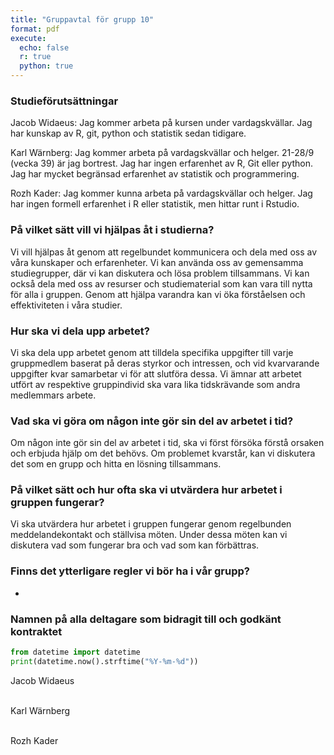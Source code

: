 ```yaml
---
title: "Gruppavtal för grupp 10"
format: pdf
execute:
  echo: false
  r: true
  python: true
---
```


### Studieförutsättningar

Jacob Widaeus: Jag kommer arbeta på kursen under vardagskvällar. Jag har kunskap av R, git, python och statistik sedan tidigare.
\

Karl Wärnberg: Jag kommer arbeta på vardagskvällar och helger. 21-28/9 (vecka 39) är jag bortrest. Jag har ingen erfarenhet av R, Git eller python. Jag har mycket begränsad erfarenhet av statistik och programmering.
\

Rozh Kader: Jag kommer kunna arbeta på vardagskvällar och helger. Jag har ingen formell erfarenhet i R eller statistik, men hittar runt i Rstudio. 

### På vilket sätt vill vi hjälpas åt i studierna?

Vi vill hjälpas åt genom att regelbundet kommunicera och dela med oss av våra kunskaper och erfarenheter. Vi kan använda oss av gemensamma studiegrupper, där vi kan diskutera och lösa problem tillsammans. Vi kan också dela med oss av resurser och studiematerial som kan vara till nytta för alla i gruppen. Genom att hjälpa varandra kan vi öka förståelsen och effektiviteten i våra studier.

### Hur ska vi dela upp arbetet?

Vi ska dela upp arbetet genom att tilldela specifika uppgifter till varje gruppmedlem baserat på deras styrkor och intressen, och vid kvarvarande uppgifter kvar samarbetar vi för att slutföra dessa. Vi ämnar att arbetet utfört av respektive gruppindivid ska vara lika tidskrävande som andra medlemmars arbete.

### Vad ska vi göra om någon inte gör sin del av arbetet i tid?

Om någon inte gör sin del av arbetet i tid, ska vi först försöka förstå orsaken och erbjuda hjälp om det behövs. Om problemet kvarstår, kan vi diskutera det som en grupp och hitta en lösning tillsammans.

### På vilket sätt och hur ofta ska vi utvärdera hur arbetet i gruppen fungerar?

Vi ska utvärdera hur arbetet i gruppen fungerar genom regelbunden meddelandekontakt och ställvisa möten. Under dessa möten kan vi diskutera vad som fungerar bra och vad som kan förbättras.

### Finns det ytterligare regler vi bör ha i vår grupp?

-   

### Namnen på alla deltagare som bidragit till och godkänt kontraktet

```python
from datetime import datetime
print(datetime.now().strftime("%Y-%m-%d"))
```

Jacob Widaeus

\
Karl Wärnberg

\
Rozh Kader\
